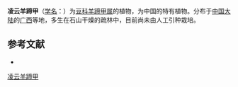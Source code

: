{{Speciesbox
| name = 凌云羊蹄甲
| status = 
| status_system = 
| image =
| genus = Bauhinia
| species = lingyuenensis
| authority = T. Chen
}}

'''凌云羊蹄甲'''（[[学名|学名]]：{{lang|la|''Bauhinia lingyuenensis''}}）为[[豆科|豆科]][[羊蹄甲属|羊蹄甲属]]的植物，为中国的特有植物。分布于[[中国大陆|中国大陆]]的[[广西|广西]]等地，多生在石山干燥的疏林中，目前尚未由人工引种栽培。

== 参考文献 ==
<div class="references-small">
* {{cite web| url =http://www.bioinfo.cn/db05/KmzwSpecies.php?action=view&id=2484| title =凌云羊蹄甲| work =《中国高等植物数据库全库》| publisher =中国科学院微生物研究所| author =昆明植物研究所| accessdate =2009-02-23| deadurl =yes| archiveurl =https://web.archive.org/web/20160305044852/http://www.bioinfo.cn/db05/KmzwSpecies.php?action=view&id=2484| archivedate =2016-03-05}}
</div>
{{Taxonbar|from=Q10895897}}

[[Category:羊蹄甲属|凌云羊蹄甲]]


{{植物小作品}}